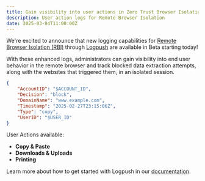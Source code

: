 ```yaml
---
title: Gain visibility into user actions in Zero Trust Browser Isolation sessions
description: User action logs for Remote Browser Isolation
date: 2025-03-04T11:00:00Z
---
```


We're excited to announce that new logging capabilities for [Remote Browser Isolation (RBI)](/cloudflare-one/policies/browser-isolation/) through [Logpush](/logs/reference/log-fields/account/) are available in Beta starting today!

With these enhanced logs, administrators can gain visibility into end user behavior in the remote browser and track blocked data extraction attempts, along with the websites that triggered them, in an isolated session.

```json
{
	"AccountID": "$ACCOUNT_ID",
	"Decision": "block",
	"DomainName": "www.example.com",
	"Timestamp": "2025-02-27T23:15:06Z",
	"Type": "copy",
	"UserID": "$USER_ID"
}
```

User Actions available:

- **Copy & Paste**
- **Downloads & Uploads**
- **Printing**

Learn more about how to get started with Logpush in our [documentation](/logs/get-started/).
